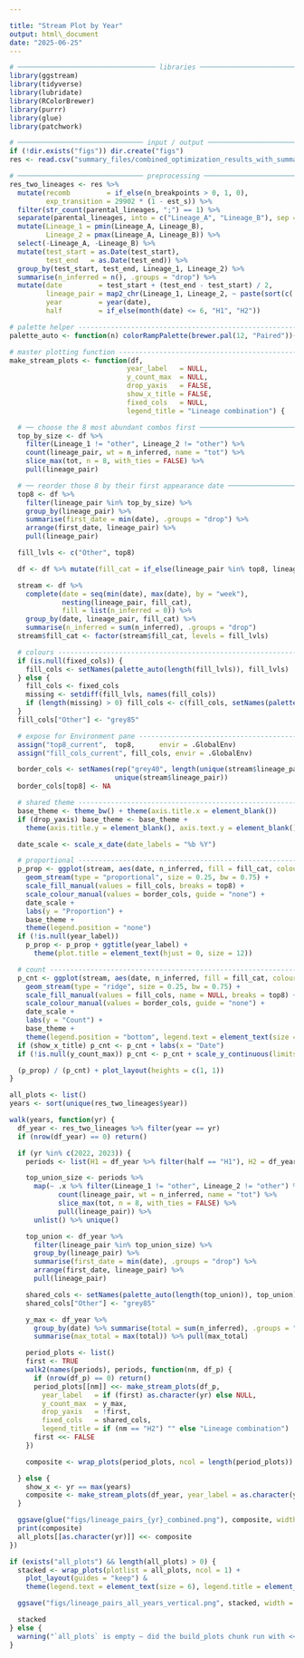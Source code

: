```yaml
---

title: "Stream Plot by Year"
output: html\_document
date: "2025-06-25"
---
```


```r
# ────────────────────────────────── libraries ─────────────────────────────────
library(ggstream)
library(tidyverse)
library(lubridate)
library(RColorBrewer)
library(purrr)
library(glue)
library(patchwork)

# ─────────────────────────────── input / output ──────────────────────────────
if (!dir.exists("figs")) dir.create("figs")
res <- read.csv("summary_files/combined_optimization_results_with_summary.csv")

# ─────────────────────────────── preprocessing ───────────────────────────────
res_two_lineages <- res %>%
  mutate(recomb         = if_else(n_breakpoints > 0, 1, 0),
         exp_transition = 29902 * (1 - est_s)) %>%
  filter(str_count(parental_lineages, ";") == 1) %>%
  separate(parental_lineages, into = c("Lineage_A", "Lineage_B"), sep = ";") %>%
  mutate(Lineage_1 = pmin(Lineage_A, Lineage_B),
         Lineage_2 = pmax(Lineage_A, Lineage_B)) %>%
  select(-Lineage_A, -Lineage_B) %>%
  mutate(test_start = as.Date(test_start),
         test_end   = as.Date(test_end)) %>%
  group_by(test_start, test_end, Lineage_1, Lineage_2) %>%
  summarise(n_inferred = n(), .groups = "drop") %>%
  mutate(date         = test_start + (test_end - test_start) / 2,
         lineage_pair = map2_chr(Lineage_1, Lineage_2, ~ paste(sort(c(.x, .y)), collapse = " + ")),
         year         = year(date),
         half         = if_else(month(date) <= 6, "H1", "H2"))
```

```r
# palette helper --------------------------------------------------------------
palette_auto <- function(n) colorRampPalette(brewer.pal(12, "Paired"))(n)

# master plotting function ----------------------------------------------------
make_stream_plots <- function(df,
                             year_label   = NULL,
                             y_count_max  = NULL,
                             drop_yaxis   = FALSE,
                             show_x_title = FALSE,
                             fixed_cols   = NULL,
                             legend_title = "Lineage combination") {

  # ── choose the 8 most abundant combos first ────────────────────────────────
  top_by_size <- df %>%
    filter(Lineage_1 != "other", Lineage_2 != "other") %>%
    count(lineage_pair, wt = n_inferred, name = "tot") %>%
    slice_max(tot, n = 8, with_ties = FALSE) %>%
    pull(lineage_pair)

  # ── reorder those 8 by their first appearance date ─────────────────────────
  top8 <- df %>%
    filter(lineage_pair %in% top_by_size) %>%
    group_by(lineage_pair) %>%
    summarise(first_date = min(date), .groups = "drop") %>%
    arrange(first_date, lineage_pair) %>%
    pull(lineage_pair)

  fill_lvls <- c("Other", top8)

  df <- df %>% mutate(fill_cat = if_else(lineage_pair %in% top8, lineage_pair, "Other"))

  stream <- df %>%
    complete(date = seq(min(date), max(date), by = "week"),
             nesting(lineage_pair, fill_cat),
             fill = list(n_inferred = 0)) %>%
    group_by(date, lineage_pair, fill_cat) %>%
    summarise(n_inferred = sum(n_inferred), .groups = "drop")
  stream$fill_cat <- factor(stream$fill_cat, levels = fill_lvls)

  # colours -------------------------------------------------------------------
  if (is.null(fixed_cols)) {
    fill_cols <- setNames(palette_auto(length(fill_lvls)), fill_lvls)
  } else {
    fill_cols <- fixed_cols
    missing <- setdiff(fill_lvls, names(fill_cols))
    if (length(missing) > 0) fill_cols <- c(fill_cols, setNames(palette_auto(length(missing)), missing))
  }
  fill_cols["Other"] <- "grey85"

  # expose for Environment pane ----------------------------------------------
  assign("top8_current",  top8,      envir = .GlobalEnv)
  assign("fill_cols_current", fill_cols, envir = .GlobalEnv)

  border_cols <- setNames(rep("grey40", length(unique(stream$lineage_pair))),
                          unique(stream$lineage_pair))
  border_cols[top8] <- NA

  # shared theme --------------------------------------------------------------
  base_theme <- theme_bw() + theme(axis.title.x = element_blank())
  if (drop_yaxis) base_theme <- base_theme +
    theme(axis.title.y = element_blank(), axis.text.y = element_blank(), axis.ticks.y = element_blank())

  date_scale <- scale_x_date(date_labels = "%b %Y")

  # proportional --------------------------------------------------------------
  p_prop <- ggplot(stream, aes(date, n_inferred, fill = fill_cat, colour = lineage_pair)) +
    geom_stream(type = "proportional", size = 0.25, bw = 0.75) +
    scale_fill_manual(values = fill_cols, breaks = top8) +
    scale_colour_manual(values = border_cols, guide = "none") +
    date_scale +
    labs(y = "Proportion") +
    base_theme +
    theme(legend.position = "none")
  if (!is.null(year_label))
    p_prop <- p_prop + ggtitle(year_label) +
      theme(plot.title = element_text(hjust = 0, size = 12))

  # count ---------------------------------------------------------------------
  p_cnt <- ggplot(stream, aes(date, n_inferred, fill = fill_cat, colour = lineage_pair)) +
    geom_stream(type = "ridge", size = 0.25, bw = 0.75) +
    scale_fill_manual(values = fill_cols, name = NULL, breaks = top8) +
    scale_colour_manual(values = border_cols, guide = "none") +
    date_scale +
    labs(y = "Count") +
    base_theme +
    theme(legend.position = "bottom", legend.text = element_text(size = 6), legend.title = element_text(size = 7))
  if (show_x_title) p_cnt <- p_cnt + labs(x = "Date")
  if (!is.null(y_count_max)) p_cnt <- p_cnt + scale_y_continuous(limits = c(0, y_count_max))

  (p_prop) / (p_cnt) + plot_layout(heights = c(1, 1))
}
```

```r
all_plots <- list()
years <- sort(unique(res_two_lineages$year))

walk(years, function(yr) {
  df_year <- res_two_lineages %>% filter(year == yr)
  if (nrow(df_year) == 0) return()

  if (yr %in% c(2022, 2023)) {
    periods <- list(H1 = df_year %>% filter(half == "H1"), H2 = df_year %>% filter(half == "H2"))

    top_union_size <- periods %>%
      map(~ .x %>% filter(Lineage_1 != "other", Lineage_2 != "other") %>%
            count(lineage_pair, wt = n_inferred, name = "tot") %>%
            slice_max(tot, n = 8, with_ties = FALSE) %>%
            pull(lineage_pair)) %>%
      unlist() %>% unique()

    top_union <- df_year %>%
      filter(lineage_pair %in% top_union_size) %>%
      group_by(lineage_pair) %>%
      summarise(first_date = min(date), .groups = "drop") %>%
      arrange(first_date, lineage_pair) %>%
      pull(lineage_pair)

    shared_cols <- setNames(palette_auto(length(top_union)), top_union)
    shared_cols["Other"] <- "grey85"

    y_max <- df_year %>%
      group_by(date) %>% summarise(total = sum(n_inferred), .groups = "drop") %>%
      summarise(max_total = max(total)) %>% pull(max_total)

    period_plots <- list()
    first <- TRUE
    walk2(names(periods), periods, function(nm, df_p) {
      if (nrow(df_p) == 0) return()
      period_plots[[nm]] <<- make_stream_plots(df_p,
        year_label   = if (first) as.character(yr) else NULL,
        y_count_max  = y_max,
        drop_yaxis   = !first,
        fixed_cols   = shared_cols,
        legend_title = if (nm == "H2") "" else "Lineage combination")
      first <<- FALSE
    })

    composite <- wrap_plots(period_plots, ncol = length(period_plots))

  } else {
    show_x <- yr == max(years)
    composite <- make_stream_plots(df_year, year_label = as.character(yr), show_x_title = show_x)
  }

  ggsave(glue("figs/lineage_pairs_{yr}_combined.png"), composite, width = 12, height = 8, dpi = 300)
  print(composite)
  all_plots[[as.character(yr)]] <<- composite
})
```

```r
if (exists("all_plots") && length(all_plots) > 0) {
  stacked <- wrap_plots(plotlist = all_plots, ncol = 1) +
    plot_layout(guides = "keep") &
    theme(legend.text = element_text(size = 6), legend.title = element_text(size = 7))

  ggsave("figs/lineage_pairs_all_years_vertical.png", stacked, width = 12, height = 6 * length(all_plots), dpi = 300)

  stacked
} else {
  warning("`all_plots` is empty — did the build_plots chunk run with <<- assignment?")
}
```
